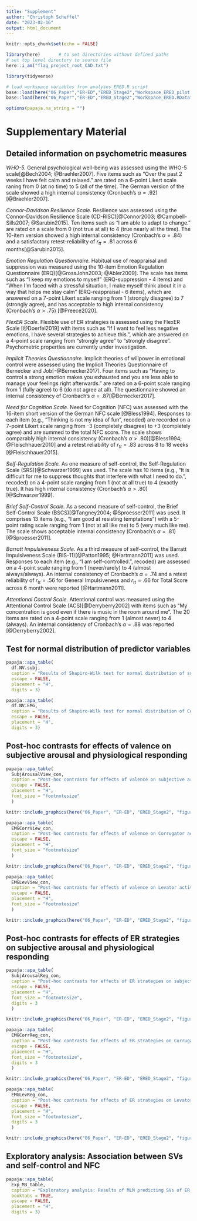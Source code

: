 ```yaml
---
title: "Supplement"
author: "Christoph Scheffel"
date: "2023-02-16"
output: html_document
---
```


```r
knitr::opts_chunk$set(echo = FALSE)

library(here)       # to set directories without defined paths
# set top level directory to source file
here::i_am("flag_project_root_CAD.txt")

library(tidyverse)

# load workspace variables from analyses_ERED.R script
base::load(here("06_Paper","ER-ED","ERED_Stage2","Workspace_ERED_pilot.RData"))
base::load(here("06_Paper","ER-ED","ERED_Stage2","Workspace_ERED.RData"))

options(papaja.na_string = "")
```

# Supplementary Material {#SupplementaryMaterial}

\includepdf[pages={-}, landscape=true]{Supplement/StimList_Suppl.pdf}
\counterwithin{figure}{section}
\counterwithin{table}{section}
\setcounter{section}{19}
\setcounter{figure}{0}
\setcounter{table}{1}
\newpage

## Detailed information on psychometric measures {#SupplementQuestionnaires}

*WHO-5.* General psychological well-being was assessed using the WHO-5 scale[@Bech2004; @Braehler2007].
Five items such as "Over the past 2 weeks I have felt calm and relaxed." are rated on a 6-point Likert scale raning from 0 (at no time) to 5 (all of the time).
The German version of the scale showed a high internal consistency (Cronbach's $\alpha=.92$)[@Braehler2007].

*Connor-Davidson Resilience Scale.* Resilience was assessed using the Connor-Davidson Resilience Scale (CD-RISC)[@Connor2003; @Campbell-Sills2007; @Sarubin2015].
Ten items such as "I am able to adapt to change." are rated on a scale from 0 (not true at all) to 4 (true nearly all the time).
The 10-item version showed a high internal consistency (Cronbach's $\alpha=.84$) and a satisfactory retest-reliability of $r_{tt}=.81$ across 6 months[@Sarubin2015].

*Emotion Regulation Questionnaire.* Habitual use of reappraisal and suppression was measured using the 10-item Emotion Regulation Questionnaire (ERQ)[@GrossJohn2003; @Abler2009].
The scale has items such as "I keep my emotions to myself" (ERQ-suppression - 4 items) and "When I'm faced with a stressful situation, I make myself think about it in a way that helps me stay calm" (ERQ-reappraisal - 6 items), which are answered on a 7-point Likert scale ranging from 1 (strongly disagree) to 7 (strongly agree), and has acceptable to high internal consistency (Cronbach's $\alpha>.75$) [@Preece2020].

*FlexER Scale.* Flexible use of ER strategies is assessed using the FlexER Scale [@Doerfel2019] with items such as "If I want to feel less negative emotions, I have several strategies to achieve this.", which are answered on a 4-point scale ranging from "strongly agree" to "strongly disagree".
Psychometric properties are currently under investigation.

*Implicit Theories Questionnaire.* Implicit theories of willpower in emotional control were assessed using the Implicit Theories Questionnaire of Bernecker and Job[-@Bernecker2017].
Four items such as "Having to control a strong emotion makes you exhausted and you are less able to manage your feelings right afterwards." are rated on a 6-point scale ranging from 1 (fully agree) to 6 (do not agree at all).
The questionnaire showed an internal consistency of Cronbach's $\alpha=.87$[@Bernecker2017].

*Need for Cognition Scale.* Need for Cognition (NFC) was assessed with the 16-item short version of the German NFC scale [@Bless1994]. 
Responses to each item (e.g., "Thinking is not my idea of fun", recoded) are recorded on a 7-point Likert scale ranging from -3 (completely disagree) to +3 (completely agree) and are summed to the total NFC score. 
The scale shows comparably high internal consistency (Cronbach's $\alpha>.80$)[@Bless1994; @Fleischhauer2010] and a retest reliability of $r_{tt}=.83$ across 8 to 18 weeks [@Fleischhauer2015].

*Self-Regulation Scale.* As one measure of self-control, the Self-Regulation Scale (SRS)[@Schwarzer1999] was used. The scale has 10 items (e.g., "It is difficult for me to suppress thoughts that interfere with what I need to do.", recoded) on a 4-point scale ranging from 1 (not at all true) to 4 (exactly true). 
It has high internal consistency (Cronbach's $\alpha>.80$)[@Schwarzer1999].

*Brief Self-Control Scale.* As a second measure of self-control, the Brief Self-Control Scale (BSCS)[@Tangney2004; @Sproesser2011] was used.
It comprises 13 items (e.g., "I am good at resisting temptations") with a 5-point rating scale ranging from 1 (not at all like me) to 5 (very much like me).
The scale shows acceptable internal consistency (Cronbach's $\alpha=.81$)[@Sproesser2011].

*Barratt Impulsiveness Scale.* As a third measure of self-control, the Barratt Impulsiveness Scale (BIS-11)[@Patton1995; @Hartmann2011] was used.
Responses to each item (e.g., "I am self-controlled.", recoded) are assessed on a 4-point scale ranging from 1 (never/rarely) to 4 (almost always/always).
An internal consistency of Cronbach's $\alpha=.74$ and a retest reliability of $r_{tt}=.56$ for General Impulsiveness and $r_{tt}=.66$ for Total Score across 6 month were reported [@Hartmann2011].

*Attentional Control Scale.* Attentional control was measured using the Attentional Control Scale (ACS)[@Derryberry2002] with items such as "My concentration is good even if there is music in the room around me".
The 20 items are rated on a 4-point scale ranging from 1 (almost never) to 4 (always).
An internal consistency of Cronbach's $\alpha=.88$ was reported [@Derryberry2002].

\newpage

## Test for normal distribution of predictor variables {#SupplementNV}

``` r

papaja::apa_table(
  df.NV.subj,
  caption = "Results of Shapiro-Wilk test for normal distribution of subjective arousal and effort ratings for all strategies.",
  escape = FALSE,
  placement = "H",
  digits = 3) 
```

```r
papaja::apa_table(
  df.NV.EMG,
  caption = "Results of Shapiro-Wilk test for normal distribution of Corrugator and Levator activity for all strategies.",
  escape = FALSE,
  placement = "H",
  digits = 3)

```

\newpage

## Post-hoc contrasts for effects of valence on subjective arousal and physiological responding {#SupplementEffectValence}

``` r
papaja::apa_table(
  SubjArousalView_con,
  caption = "Post-hoc contrasts for effects of valence on subjective arousal ratings in the active viewing conditions.",
  escape = FALSE,
  placement = "H",
  font_size = "footnotesize"
  )
```

``` r
knitr::include_graphics(here("06_Paper", "ER-ED", "ERED_Stage2", "figures", "FigSubjArousalView.png"))
```

``` r
papaja::apa_table(
  EMGCorrView_con,
  caption = "Post-hoc contrasts for effects of valence on Corrugator activity in the active viewing conditions.",
  escape = FALSE,
  placement = "H",
  font_size = "footnotesize"
  )
```

``` r
knitr::include_graphics(here("06_Paper", "ER-ED", "ERED_Stage2", "figures", "FigCorrView.png"))
```

``` r
papaja::apa_table(
  EMGLevView_con,
  caption = "Post-hoc contrasts for effects of valence on Levator activity in the active viewing conditions.",
  escape = FALSE,
  placement = "H",
  font_size = "footnotesize"
  )
```

``` r
knitr::include_graphics(here("06_Paper", "ER-ED", "ERED_Stage2", "figures", "FigLevView.png"))
```

\newpage

## Post-hoc contrasts for effects of ER strategies on subjective arousal and physiological responding {#SupplementEffectER} 

``` r
papaja::apa_table(
  SubjArousalReg_con,
  caption = "Post-hoc contrasts for effects of ER strategies on subjective arousal ratings.",
  escape = FALSE,
  placement = "H",
  font_size = "footnotesize",
  digits = 3
  )
```

``` r
knitr::include_graphics(here("06_Paper", "ER-ED", "ERED_Stage2", "figures", "FigSubjArousalReg.png"))
```

``` r
papaja::apa_table(
  EMGCorrReg_con,
  caption = "Post-hoc contrasts for effects of ER strategies on Corrugator activity",
  escape = FALSE,
  placement = "H",
  font_size = "footnotesize",
  digits = 3
  )
```

``` r
knitr::include_graphics(here("06_Paper", "ER-ED", "ERED_Stage2", "figures", "FigCorrReg.png"))
```

``` r
papaja::apa_table(
  EMGLevReg_con,
  caption = "Post-hoc contrasts for effects of ER strategies on Levator activity",
  escape = FALSE,
  placement = "H",
  font_size = "footnotesize",
  digits = 3
  )

```

``` r
knitr::include_graphics(here("06_Paper", "ER-ED", "ERED_Stage2", "figures", "FigLevReg.png"))
```

\newpage

## Exploratory analysis: Association between SVs and self-control and NFC

``` r
papaja::apa_table(
  Exp_M3_table,
  caption = "Exploratory analysis: Results of MLM predicting SVs of ER strategies with level 2 predictors self-control and NFC.",
  booktabs = TRUE,
  escape = FALSE,
  placement = "H",
  digits = 3)
```
